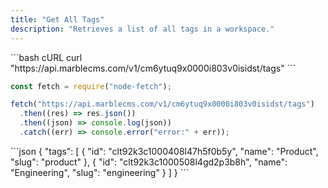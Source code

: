```yaml
---
title: "Get All Tags"
description: "Retrieves a list of all tags in a workspace."
---
```


<RequestExample>
```bash cURL
curl "https://api.marblecms.com/v1/cm6ytuq9x0000i803v0isidst/tags"
```

```javascript Node.js
const fetch = require("node-fetch");

fetch("https://api.marblecms.com/v1/cm6ytuq9x0000i803v0isidst/tags")
  .then((res) => res.json())
  .then((json) => console.log(json))
  .catch((err) => console.error("error:" + err));
```

</RequestExample>

<ResponseExample>
```json
{
  "tags": [
    {
      "id": "clt92k3c1000408l47h5f0b5y",
      "name": "Product",
      "slug": "product"
    },
    {
      "id": "clt92k3c1000508l4gd2p3b8h",
      "name": "Engineering",
      "slug": "engineering"
    }
  ]
}
```
</ResponseExample>
